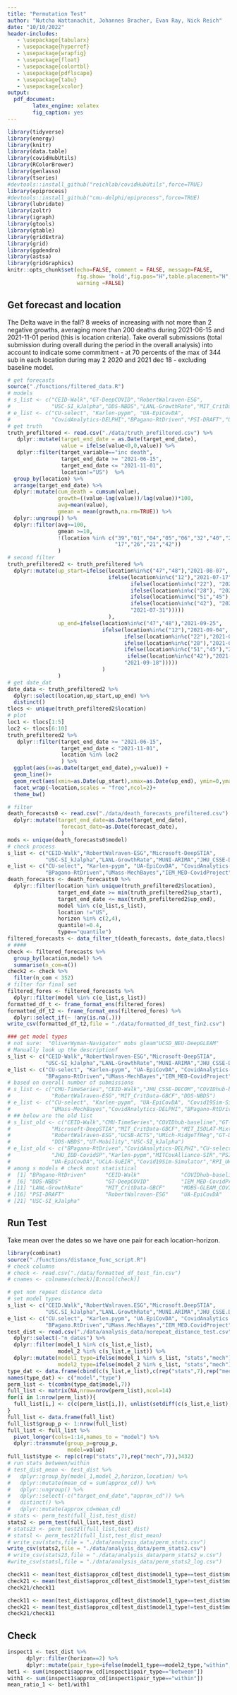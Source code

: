```yaml
---
title: "Permutation Test"
author: "Nutcha Wattanachit, Johannes Bracher, Evan Ray, Nick Reich"
date: "10/10/2022"
header-includes:
   - \usepackage{tabularx}
   - \usepackage{hyperref}
   - \usepackage{wrapfig}
   - \usepackage{float}
   - \usepackage{colortbl}
   - \usepackage{pdflscape}
   - \usepackage{tabu}
   - \usepackage{xcolor}
output:
  pdf_document:
        latex_engine: xelatex
        fig_caption: yes
---
```


```r
library(tidyverse)
library(energy)
library(knitr)
library(data.table)
library(covidHubUtils)
library(RColorBrewer)
library(genlasso)
library(tseries)
#devtools::install_github("reichlab/covidHubUtils",force=TRUE)
library(epiprocess)
#devtools::install_github("cmu-delphi/epiprocess",force=TRUE)
library(lubridate)
library(zoltr)
library(igraph)
library(gtools)
library(gtable)
library(gridExtra)
library(grid)
library(ggdendro)
library(astsa)
library(gridGraphics)
knitr::opts_chunk$set(echo=FALSE, comment = FALSE, message=FALSE, 
                      fig.show= 'hold',fig.pos="H",table.placement="H",
                      warning =FALSE)
```

## Get forecast and location

<!-- Select top 10 states with the highest death by the end of May 2021 (CA,TX,FL,NY,PA,IL,GA,MI,NJ,OH) -->
The Delta wave in the fall? 8 weeks of increasing with not more than 2 negative growths, averaging more than 200 deaths during 2021-06-15 and 2021-11-01 period (this is location criteria). Take overall submissions (total submission during overall during the period in the overall analysis) into account to indicate some commitment - at 70 percents of the max of 344 sub in each location during may 2 2020 and 2021 dec 18 - excluding baseline model. 

```r
# get forecasts
source("./functions/filtered_data.R")
# models
# s_list <- c("CEID-Walk","GT-DeepCOVID","RobertWalraven-ESG",
#             "USC-SI_kJalpha","DDS-NBDS","LANL-GrowthRate","MIT_CritData-GBCF")
# e_list <- c("CU-select", "Karlen-pypm", "UA-EpiCovDA", 
#             "CovidAnalytics-DELPHI","BPagano-RtDriven","PSI-DRAFT","UMass-MechBayes")
# get truth
truth_prefiltered <- read.csv("./data/truth_prefiltered.csv") %>%
   dplyr::mutate(target_end_date = as.Date(target_end_date),
                 value = ifelse(value<0,0,value)) %>%
   dplyr::filter(target_variable=="inc death",
                 target_end_date >= "2021-06-15",
                 target_end_date <= "2021-11-01",
                 location!="US")  %>%
  group_by(location) %>%
  arrange(target_end_date) %>%
  dplyr::mutate(cum_death = cumsum(value),
                growth=((value-lag(value))/lag(value))*100,
                avg=mean(value),
                gmean = mean(growth,na.rm=TRUE)) %>%
  dplyr::ungroup() %>%
  dplyr::filter(avg>=100,
                gmean >=10,
                !(location %in% c("39","01","04","05","06","32","40","29",
                                  "17","26","21","42"))
                ) 
# second filter
truth_prefiltered2 <- truth_prefiltered %>% 
  dplyr::mutate(up_start=ifelse(location%in%c("47","48"),"2021-08-07",
                                ifelse(location%in%c("12"),"2021-07-17",
                                       ifelse(location%in%c("22"), "2021-07-10",
                                       ifelse(location%in%c("28"), "2021-07-24",
                                       ifelse(location%in%c("51","45"), "2021-08-14",
                                       ifelse(location%in%c("42"), "2021-09-04",
                                       "2021-07-31")))))
                                ),
                up_end=ifelse(location%in%c("47","48"),"2021-09-25",
                              ifelse(location%in%c("12"),"2021-09-04",
                                     ifelse(location%in%c("22"),"2021-08-28",
                                     ifelse(location%in%c("28"),"2021-09-11",
                                     ifelse(location%in%c("51","45"),"2021-10-02",
                                      ifelse(location%in%c("42"),"2021-10-23",
                                     "2021-09-18")))))
                              )
                )
# get date_dat
date_data <- truth_prefiltered2 %>%
  dplyr::select(location,up_start,up_end) %>%
  distinct()
tlocs <- unique(truth_prefiltered2$location)
# plot
loc1 <- tlocs[1:5]
loc2 <- tlocs[6:10]
truth_prefiltered2 %>%
   dplyr::filter(target_end_date >= "2021-06-15",
                 target_end_date < "2021-11-01",
                 location %in% loc2
                 ) %>%
  ggplot(aes(x=as.Date(target_end_date),y=value)) +
  geom_line()+
  geom_rect(aes(xmin=as.Date(up_start),xmax=as.Date(up_end), ymin=0,ymax=Inf),fill="purple",alpha=0.02)+
  facet_wrap(~location,scales = "free",ncol=2)+
  theme_bw()
```

```r
# filter
death_forecasts0 <- read.csv("./data/death_forecasts_prefiltered.csv") %>%
  dplyr::mutate(target_end_date=as.Date(target_end_date),
                 forecast_date=as.Date(forecast_date),
                 ) 
mods <- unique(death_forecasts0$model)
# check process
s_list <- c("CEID-Walk","RobertWalraven-ESG","Microsoft-DeepSTIA",
            "USC-SI_kJalpha","LANL-GrowthRate","MUNI-ARIMA","JHU_CSSE-DECOM")
e_list <- c("CU-select", "Karlen-pypm", "UA-EpiCovDA", "CovidAnalytics-DELPHI",
            "BPagano-RtDriven","UMass-MechBayes","IEM_MED-CovidProject")
death_forecasts <- death_forecasts0 %>% 
  dplyr::filter(location %in% unique(truth_prefiltered2$location),
                target_end_date >= min(truth_prefiltered2$up_start),
                target_end_date <= max(truth_prefiltered2$up_end),
                model %in% c(e_list,s_list),
                location !="US",
                horizon %in% c(2,4),
                quantile!=0.4,
                type=="quantile")
filtered_forecasts <- data_filter_t(death_forecasts, date_data,tlocs) 
# ####
check <- filtered_forecasts %>%
  group_by(location,model) %>%
  summarise(n_com=n()) 
check2 <- check %>%
  filter(n_com < 352)
# filter for final set
filtered_fores <- filtered_forecasts %>%
  dplyr::filter(model %in% c(e_list,s_list))
formatted_df_t <- frame_format_ens(filtered_fores) 
formatted_df_t2 <- frame_format_ens(filtered_fores) %>%
  dplyr::select_if(~ !any(is.na(.)))
write_csv(formatted_df_t2,file = "./data/formatted_df_test_fin2.csv") 
```

```r
### get model types
# not sure:  "OliverWyman-Navigator" mobs gleam"UCSD_NEU-DeepGLEAM"
# Manually look up the descriptionf
s_list <- c("CEID-Walk","RobertWalraven-ESG","Microsoft-DeepSTIA",
            "USC-SI_kJalpha","LANL-GrowthRate","MUNI-ARIMA","JHU_CSSE-DECOM")
e_list <- c("CU-select", "Karlen-pypm", "UA-EpiCovDA", "CovidAnalytics-DELPHI",
            "BPagano-RtDriven","UMass-MechBayes","IEM_MED-CovidProject")
# based on overall number of submissions 
# s_list <- c("CMU-TimeSeries","CEID-Walk","JHU_CSSE-DECOM","COVIDhub-baseline",
#             "RobertWalraven-ESG","MIT_CritData-GBCF","DDS-NBDS")
# e_list <- c("CU-select", "Karlen-pypm", "UA-EpiCovDA", "Covid19Sim-Simulator",
#             "UMass-MechBayes","CovidAnalytics-DELPHI","BPagano-RtDriven")
# ## below are the old list
# s_list_old <- c("CEID-Walk","CMU-TimeSeries","COVIDhub-baseline","GT-DeepCOVID","JHU_CSSE-DECOM",
#             "Microsoft-DeepSTIA","MIT_CritData-GBCF","MIT_ISOLAT-Mixtures","MUNI-ARIMA",
#             "RobertWalraven-ESG","UCSB-ACTS","UMich-RidgeTfReg","GT-DeepCOVID","IHME-CurveFit",
#             "DDS-NBDS","UT-Mobility","USC-SI_kJalpha")
# e_list_old <- c("BPagano-RtDriven","CovidAnalytics-DELPHI","CU-select","IEM_MED-CovidProject",
#             "JHU_IDD-CovidSP","Karlen-pypm","MITCovAlliance-SIR","PSI-DRAFT","RPI_UW-Mob_Collision",
#             "UA-EpiCovDA","UCLA-SuEIR","Covid19Sim-Simulator","RPI_UW-Mob_Collision","UMass-MechBayes")
# among s models # check most statistical
#  [1] "BPagano-RtDriven"      "CEID-Walk"             "COVIDhub-baseline"     "CU-select"             "CovidAnalytics-DELPHI"
#  [6] "DDS-NBDS"              "GT-DeepCOVID"          "IEM_MED-CovidProject"  "JHU_CSSE-DECOM"        "Karlen-pypm"          
# [11] "LANL-GrowthRate"       "MIT_CritData-GBCF"     "MOBS-GLEAM_COVID"      "MUNI-ARIMA"            "Microsoft-DeepSTIA"   
# [16] "PSI-DRAFT"             "RobertWalraven-ESG"    "UA-EpiCovDA"           "UCSD_NEU-DeepGLEAM"    "UMass-MechBayes"      
# [21] "USC-SI_kJalpha" 
```

## Run Test

Take mean over the dates so we have one pair for each location-horizon.

```r
library(combinat)
source("./functions/distance_func_script.R")
# check columns
# check <- read.csv("./data/formatted_df_test_fin.csv") 
# cnames <- colnames(check)[8:ncol(check)]

# get non repeat distance data 
# set model types
s_list <- c("CEID.Walk","RobertWalraven.ESG","Microsoft.DeepSTIA",
            "USC.SI_kJalpha","LANL.GrowthRate","MUNI.ARIMA","JHU_CSSE.DECOM")
e_list <- c("CU.select", "Karlen.pypm", "UA.EpiCovDA", "CovidAnalytics.DELPHI",
            "BPagano.RtDriven","UMass.MechBayes","IEM_MED.CovidProject")
test_dist <- read.csv("./data/analysis_data/norepeat_distance_test.csv") %>%
  dplyr::select(-"n_dates") %>%
  dplyr::filter(model_1 %in% c(s_list,e_list),
                model_2 %in% c(s_list,e_list)) %>%
  dplyr::mutate(model1_type=ifelse(model_1 %in% s_list, "stats","mech"),
                model2_type=ifelse(model_2 %in% s_list, "stats","mech"))
type_dat <- data.frame(cbind(c(s_list,e_list),c(rep("stats",7),rep("mech",7))))
names(type_dat) <- c("model","type")
perm_list <- t(combn(type_dat$model,7))
full_list <- matrix(NA,nrow=nrow(perm_list),ncol=14)
for(i in 1:nrow(perm_list)){
  full_list[i,] <- c(c(perm_list[i,]), unlist(setdiff(c(s_list,e_list),perm_list[i,])))
}
full_list <- data.frame(full_list) 
full_list$group_p <- 1:nrow(full_list)
full_list <- full_list %>%
  pivot_longer(cols=1:14,names_to = "model") %>%
  dplyr::transmute(group_p=group_p,
                   model=value)
full_list$type <- rep(c(rep("stats",7),rep("mech",7)),3432)
# run stats between/within
# test_dist_mean <- test_dist %>%
#   dplyr::group_by(model_1,model_2,horizon,location) %>%
#   dplyr::mutate(mean_cd = sum(approx_cd)) %>%
#   dplyr::ungroup() %>%
#   dplyr::select(-c("target_end_date","approx_cd")) %>%
#   distinct() %>%
#   dplyr::mutate(approx_cd=mean_cd)
# stats <- perm_test(full_list,test_dist)
stats2 <- perm_test(full_list,test_dist)
# stats23 <- perm_test2l(full_list,test_dist)
# statsl <- perm_test2l(full_list,test_dist_mean)
# write_csv(stats,file = "./data/analysis_data/perm_stats.csv") 
write_csv(stats2,file = "./data/analysis_data/perm_stats2.csv") 
# write_csv(stats23,file = "./data/analysis_data/perm_stats2_w.csv") 
#write_csv(statsl,file = "./data/analysis_data/perm_stats2_log.csv") 
```

```r
check11 <- mean(test_dist$approx_cd[test_dist$model1_type==test_dist$model2_type & test_dist$horizon==2])
check21 <- mean(test_dist$approx_cd[test_dist$model1_type!=test_dist$model2_type & test_dist$horizon==2])
check21/check11
```

```r
check11 <- mean(test_dist$approx_cd[test_dist$model1_type==test_dist$model2_type & test_dist$horizon==4])
check21 <- mean(test_dist$approx_cd[test_dist$model1_type!=test_dist$model2_type & test_dist$horizon==4])
check21/check11
```

## Check

```r
inspect1 <- test_dist %>%
      dplyr::filter(horizon==2) %>%
      dplyr::mutate(pair_type=ifelse(model1_type==model2_type,"within","between"))
bet1 <- sum(inspect1$approx_cd[inspect1$pair_type=="between"])
with1 <- sum(inspect1$approx_cd[inspect1$pair_type=="within"])
mean_ratio_1 <- bet1/with1
```



<!-- # Simulation study -->

<!-- ```{r} -->
<!-- set.seed(123) -->
<!-- # simulate forecast -->
<!-- q_set <- round(c(0.010,0.025,seq(0.050,0.950,0.050),0.975,0.990), digits = 3) -->
<!-- nsim <- 1000 -->
<!-- time_points <- 11 -->
<!-- ts.sim1 <- ts.sim2 <- ts.sim3 <-ts.sim4 <-  matrix(NA,nrow=(time_points-1), ncol=nsim ) -->
<!-- for(i in 1:nsim){ -->
<!--   ts.sim1[,i] <- arima.sim(list(order = c(1,0,0), ar = 0.4,include.mean=TRUE),mean=5,sd = sqrt(0.15),  -->
<!--                            n = time_points)[2:time_points] -->
<!--   ts.sim2[,i] <- arima.sim(list(order = c(1,0,0), ar = 0.8,include.mean=TRUE),mean=8,sd = sqrt(1),  -->
<!--                            n = time_points)[2:time_points] -->
<!--   ts.sim3[,i] <- arima.sim(list(order = c(1,0,0), ar = 0.4,include.mean=TRUE),mean=5,sd = sqrt(0.17),  -->
<!--                            n = time_points)[2:time_points] -->
<!--   ts.sim4[,i] <- arima.sim(list(order = c(1,0,0), ar = 0.8,include.mean=TRUE),mean=8,sd = sqrt(1.1),  -->
<!--                            n = time_points)[2:time_points] -->
<!-- } -->
<!-- # do odd same group, even diff group -->
<!-- sim_forecasts1 <- sim_forecasts2 <- sim_forecasts3 <- sim_forecasts4 <-  -->
<!--   matrix(NA,nrow=(time_points-1), ncol=23) -->
<!-- for(t in 1:(time_points-1)){ -->
<!--   sim_forecasts1[t,] <- quantile(ts.sim1[t,],probs=q_set) -->
<!--   sim_forecasts2[t,] <- quantile(ts.sim2[t,],probs=q_set) -->
<!--   sim_forecasts3[t,] <- quantile(ts.sim3[t,],probs=q_set) -->
<!--   sim_forecasts4[t,] <- quantile(ts.sim4[t,],probs=q_set) -->
<!-- } -->
<!-- # calculate distance START HERE -->
<!-- dist1 <- matrix(NA,nrow=(time_points-1)*2, ncol=2) -->
<!-- dist2 <- matrix(NA,nrow=(time_points-1)*4, ncol=2) -->
<!-- for(t in 1:(time_points-1)){ -->
<!--   # calculate distance START HERE -->
<!-- dist1[t,1] <- calc_cramers_dist_one_model_pair(sim_forecasts1[t,], -->
<!--                                            tau_F-q_set, -->
<!--                                            sim_forecasts3[t,], -->
<!--                                            tau_G=q_set, -->
<!--                                            approx_rule="left_sided_riemann") -->
<!-- dist1[t,2] <- "within" -->
<!-- dist1[(time_points-1)+t,1] <- calc_cramers_dist_one_model_pair(sim_forecasts2[t,], -->
<!--                                            tau_F-q_set, -->
<!--                                            sim_forecasts4[t,], -->
<!--                                            tau_G=q_set, -->
<!--                                            approx_rule="left_sided_riemann") -->
<!-- dist1[(time_points-1)+t,2] <- "within" -->
<!-- # between -->
<!-- dist2[t,1] <- calc_cramers_dist_one_model_pair(sim_forecasts1[t,], -->
<!--                                            tau_F-q_set, -->
<!--                                            sim_forecasts2[t,], -->
<!--                                            tau_G=q_set, -->
<!--                                            approx_rule="left_sided_riemann") -->
<!-- dist2[t,2] <- "between" -->
<!-- dist2[(time_points-1)+t,1] <- calc_cramers_dist_one_model_pair(sim_forecasts1[t,], -->
<!--                                            tau_F-q_set, -->
<!--                                            sim_forecasts4[t,], -->
<!--                                            tau_G=q_set, -->
<!--                                            approx_rule="left_sided_riemann") -->
<!-- dis2[(time_points-1)+t,2] <- "between" -->
<!-- dist2[(time_points-1)+t,1] <- calc_cramers_dist_one_model_pair(sim_forecasts2[t,], -->
<!--                                            tau_F-q_set, -->
<!--                                            sim_forecasts3[t,], -->
<!--                                            tau_G=q_set, -->
<!--                                            approx_rule="left_sided_riemann") -->
<!-- dis2[(time_points-1)+t,2] <- "between" -->
<!-- dist2[(time_points-1)+t,1] <- calc_cramers_dist_one_model_pair(sim_forecasts4[t,], -->
<!--                                            tau_F-q_set, -->
<!--                                            sim_forecasts3[t,], -->
<!--                                            tau_ G=q_set, -->
<!--                                            approx_rule="left_sided_riemann") -->
<!-- dis2[(time_points-1)+t,2] <- "between" -->
<!-- } -->
<!-- # run test -->
<!-- ``` -->

